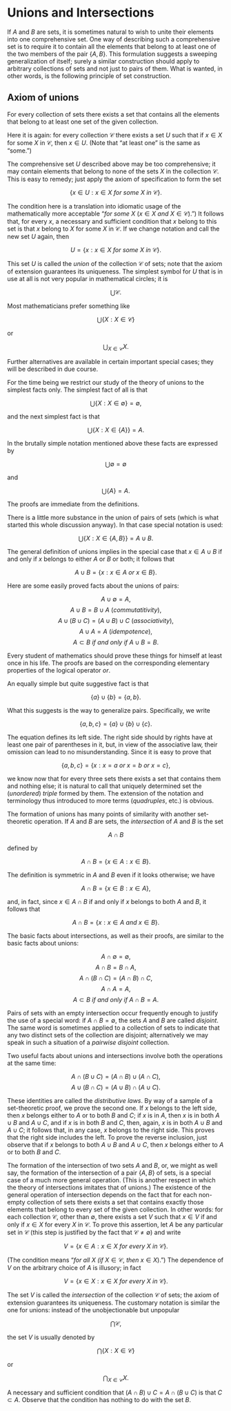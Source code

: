# Unions and Intersections

If $A$ and $B$ are sets, it is sometimes natural to wish to unite their elements into one comprehensive set. One way of describing such a comprehensive set is to require it to contain all the elements that belong to at least one of the two members of the pair $\{ A, B \}$. This formulation suggests a sweeping  generalization of itself; surely a similar construction should apply to arbitrary collections of sets and not just to pairs of them. What is wanted, in other words, is the following principle of set construction.

::: {#cnj-unions}

## Axiom of unions`\index{axiom of unions}`{=latex}

For every collection of sets there exists a set that contains all the elements that belong to at least one set of the given collection.

:::

Here it is again: for every collection $\mathcal{C}$ there exists a set $U$ such that if $x \in X$ for some $X$ in $\mathcal{C}$, then $x \in U$. (Note that "at least one" is the same as "some.") 

The comprehensive set $U$ described above may be too comprehensive; it may contain elements that belong to none of the sets $X$ in the collection $\mathcal{C}$. This is easy to remedy; just apply the axiom of specification to form the set 

$$
\{ x \in U: x \in X \mathit{\ for\ some\ } X \mathit{\ in\ } \mathcal{C} \}.
$$

The condition here is a translation into idiomatic usage of the mathematically more acceptable "*for some* $X\ (x \in X \mathit{\ and\ } X \in \mathcal{C})$.") It follows that, for every $x$, a necessary and sufficient condition that $x$ belong to this set is that $x$ belong to $X$ for some $X$ in $\mathcal{C}$. If we change notation and call the new set $U$ again, then

$$
U = \{ x: x \in X \mathit{\ for\ some\ } X \mathit{\ in\ }  \mathcal{C} \}.
$$

This set $U$ is called the *union*`\index{union}`{=latex} of the collection $\mathcal{C}$ of sets; note that the axiom of extension guarantees its uniqueness. The simplest symbol for $U$ that is in use at all is not very popular in mathematical circles; it is 

$$
\bigcup \mathcal{C}.
$$

Most mathematicians prefer something like 

$$
\bigcup \{ X: X \in \mathcal{C} \}
$$

or

$$
\bigcup_{X \in \mathcal{C}} X.
$$

Further alternatives are available in certain important special cases; they will be described in due course.

For the time being we restrict our study of the theory of unions to the simplest facts only. The simplest fact of all is that

$$
\bigcup \{ X: X \in \emptyset \} = \emptyset,
$$

and the next simplest fact is that 

$$
\bigcup \{ X: X \in \{ A \} \} = A.
$$

In the brutally simple notation mentioned above these facts are expressed by

$$
\bigcup \emptyset = \emptyset
$$

and

$$
\bigcup \{ A \} = A.
$$

The proofs are immediate from the definitions.

There is a little more substance in the union of pairs of sets (which is what started this whole discussion anyway). In that case special notation is used: 

$$
\bigcup \{ X: X \in \{A, B \} \} = A \cup B.
$$

The general definition of unions implies in the special case that $x \in A \cup B$ if and only if $x$ belongs to either $A$ or $B$ or both; it follows that 

$$
A \cup B = \{x: x \in A \mathit{\ or\ } x \in B \}.
$$

Here are some easily proved facts about the unions of pairs:

$$
A \cup \emptyset = A,
$$
$$
A \cup B =  B \cup A \ (commutatitivity),
$$`\index{commutative}`{=latex}
$$
A \cup (B \cup C) = (A \cup B) \cup C \ (associativity),
$$`\index{associative}`{=latex}
$$
A \cup A = A \ (idempotence),
$$`\index{idempotent}`{=latex}
$$
A \subset B \mathit{\ if\ and\ only\ if\ } A \cup B = B.
$$

Every student of mathematics should prove these things for himself at least once in his life. The proofs are based on the corresponding elementary properties of the logical operator *or*.

An equally simple but quite suggestive fact is that 

$$
\{ a \} \cup \{ b \} = \{ a, b \}.
$$

What this suggests is the way to generalize pairs. Specifically, we write 

$$
 \{ a, b, c \} = \{ a \} \cup \{ b \} \cup \{ c \}.
$$

The equation defines its left side. The right side should by rights have at least one pair of parentheses in it, but, in view of the associative law, their omission can lead to no misunderstanding. Since it is easy to prove that 

$$
\{ a, b, c \} = \{ x: x = a \ or \ x = b \: or \: x = c \},
$$

we know now that for every three sets there exists a set that contains them and nothing else; it is natural to call that uniquely determined set the (*unordered*) *triple*`\index{triple}`{=latex} formed by them. The extension of the notation and terminology thus introduced to more terms (*quadruples*`\index{quadruple}`{=latex}, etc.) is obvious.

The formation of unions has many points of similarity with another set-theoretic operation. If $A$ and $B$ are sets, the *intersection*`\index{intersection}`{=latex} of $A$ and $B$ is the set 

$$
A \cap B
$$

defined by 

$$
A \cap B = \{ x \in A: x \in B \}.
$$

The definition is symmetric in $A$ and $B$ even if it looks otherwise; we have 

$$
A \cap B = \{ x \in B: x \in A \},
$$

and, in fact, since $x \in A \cap B$ if and only if $x$ belongs to both $A$ and $B$, it follows that 

$$
A \cap B = \{x: x \in A \mathit{\ and\ } x \in B \}.
$$

The basic facts about intersections, as well as their proofs, are similar to the basic facts about unions:

$$
A \cap \emptyset = \emptyset,
$$
$$
A \cap B =  B \cap A,
$$
$$
A \cap (B \cap C) = (A \cap B) \cap C,
$$
$$
A \cap A = A,
$$
$$
A \subset B \mathit{\ if\ and\ only\ if\ } A \cap B = A.
$$

Pairs of sets with an empty intersection occur frequently enough to justify the use of a special word: if $A \cap B =  \emptyset$, the sets $A$ and $B$ are called *disjoint*`\index{disjoint}`{=latex}. The same word is sometimes applied to a collection of sets to indicate that any two distinct sets of the collection are disjoint; alternatively we may speak in such a situation of a *pairwise disjoint*`\index{pairwise disjoint}`{=latex} collection.
 
Two useful facts about unions and intersections involve both the operations at the same time: 

$$
A \cap (B \cup C) = (A \cap B) \cup (A \cap C),
$$
$$
A \cup (B \cap C) = (A \cup B) \cap (A \cup C).
$$

These identities are called the *distributive laws*`\index{distributive}`{=latex}. By way of a sample of a set-theoretic proof, we prove the second one. If $x$ belongs to the left side, then $x$ belongs either to $A$ or to both $B$ and $C$; if $x$ is in $A$, then $x$ is in both $A \cup B$ and $A \cup C$, and if $x$ is in both $B$ and $C$, then, again, $x$ is in both $A \cup B$ and $A \cup C$; it follows that, in any case, $x$ belongs to the right side. This proves that the right side includes the left. To prove the reverse inclusion, just observe that if $x$ belongs to both $A \cup B$ and $A \cup C$, then $x$ belongs either to $A$ or to both $B$ and $C$. 

The formation of the intersection of two sets $A$ and $B$, or, we might as well say, the formation of the intersection of a pair $\{ A, B \}$ of sets, is a special case of a much more general operation. (This is another respect in which the theory of intersections imitates that of unions.) The existence of the general operation of intersection depends on the fact that for each non-empty collection of sets there exists a set that contains exactly those elements that belong to every set of the given collection. In other words: for each collection $\mathcal{C}$, other than $\emptyset$, there exists a set $V$ such that $x \in V$ if and only if $x \in X$ for every $X$ in $\mathcal{C}$. To prove this assertion, let $A$ be any particular set in $\mathcal{C}$ (this step is justified by the fact that $\mathcal{C} \neq \emptyset$) and write

$$
V = \{ x \in A: x \in X \mathit{\ for\ every\ } X \mathit{\ in\ } \mathcal{C} \}.
$$

(The condition means "*for all* $X$ *(if* $X \in \mathcal{C}$, *then* $x \in X$).") The dependence of $V$ on the arbitrary choice of $A$ is illusory; in fact

$$
V = \{ x \in X: x \in X \mathit{\ for\ every\ } X \mathit{\ in\ } \mathcal{C} \}.
$$

The set $V$ is called the *intersection*`\index{intersection}`{=latex} of the collection $\mathcal{C}$ of sets; the axiom of extension guarantees its uniqueness. The customary notation is similar the one for unions: instead of the unobjectionable but unpopular

$$
\bigcap \mathcal{C},
$$

the set $V$ is usually denoted by 

$$
\bigcap \{ X : X \in \mathcal{C} \}
$$

or

$$
\bigcap_{X \in \mathcal{C}} X.
$$

::: {#exr-4-1}

A necessary and sufficient condition that $(A \cap B) \cup C = A \cap (B \cup C)$ is that $C \subset A$. Observe that the condition has nothing to do with the set $B$.

:::
